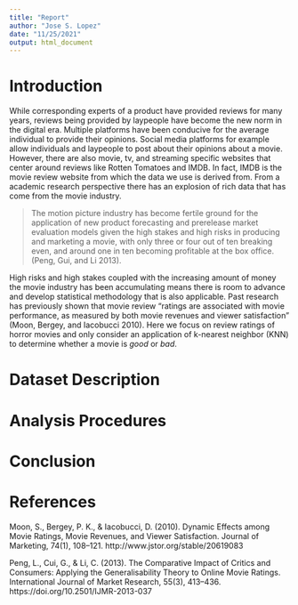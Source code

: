 ```yaml
---
title: "Report"
author: "Jose S. Lopez"
date: "11/25/2021"
output: html_document
---
```


# Introduction

While corresponding experts of a product have provided reviews for many years, reviews being provided by laypeople have become the new norm in the digital era. Multiple platforms have been conducive for the average individual to provide their opinions. Social media platforms for example allow individuals and laypeople to post about their opinions about a movie. However, there are also movie, tv, and streaming specific websites that center around reviews like Rotten Tomatoes and IMDB. In fact, IMDB is the movie review website from which the data we use is derived from. From a academic research perspective there has an explosion of rich data that has come from the movie industry.

> The motion picture industry has become fertile ground for the application of new product forecasting and prerelease market evaluation models given the high stakes and high risks in producing and marketing a movie, with only three or four out of ten breaking even, and around one in ten becoming profitable at the box office. (Peng, Gui, and Li 2013).

High risks and high stakes coupled with the increasing amount of money the movie industry has been accumulating means there is room to advance and develop statistical methodology that is also applicable. Past research has previously shown that movie review "ratings are associated with movie performance, as measured by both movie revenues and viewer satisfaction" (Moon, Bergey, and Iacobucci 2010). Here we focus on review ratings of horror movies and only consider an application of k-nearest neighbor (KNN) to determine whether a movie is *good* or *bad*.

# Dataset Description



# Analysis Procedures



# Conclusion



# References

Moon, S., Bergey, P. K., & Iacobucci, D. (2010). Dynamic Effects among Movie Ratings, Movie Revenues, and Viewer Satisfaction. Journal of Marketing, 74(1), 108–121. http://www.jstor.org/stable/20619083

Peng, L., Cui, G., & Li, C. (2013). The Comparative Impact of Critics and Consumers: Applying the Generalisability Theory to Online Movie Ratings. International Journal of Market Research, 55(3), 413–436. https://doi.org/10.2501/IJMR-2013-037
